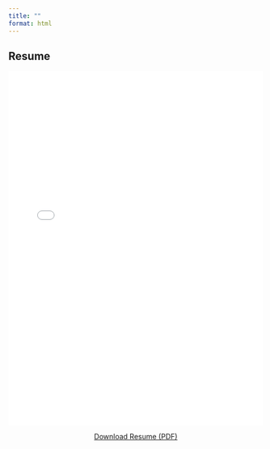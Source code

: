 ```yaml
---
title: ""
format: html
---
```


## Resume

<embed src="Maria Sanchez - CV 2025.pdf" type="application/pdf" width="100%" height="700px" />
<p style="text-align: center;">
  <a href="Maria Sanchez - CV 2025.pdf" download> Download Resume (PDF)</a>
</p>